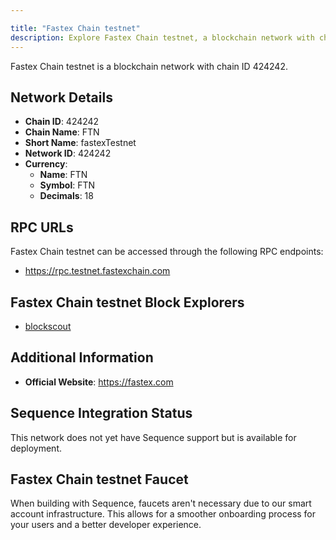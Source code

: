 ```yaml
---

title: "Fastex Chain testnet"
description: Explore Fastex Chain testnet, a blockchain network with chain ID 424242. Learn about its native currency, FTN, and how to interact with the network.
---
```




Fastex Chain testnet is a blockchain network with chain ID 424242.

## Network Details

- **Chain ID**: 424242
- **Chain Name**: FTN
- **Short Name**: fastexTestnet
- **Network ID**: 424242
- **Currency**: 
  - **Name**: FTN
  - **Symbol**: FTN
  - **Decimals**: 18

## RPC URLs

Fastex Chain testnet can be accessed through the following RPC endpoints:

- https://rpc.testnet.fastexchain.com

## Fastex Chain testnet Block Explorers

- [blockscout](https://testnet.ftnscan.com)

## Additional Information

- **Official Website**: https://fastex.com

## Sequence Integration Status

This network does not yet have Sequence support but is available for deployment.

## Fastex Chain testnet Faucet

When building with Sequence, faucets aren't necessary due to our smart account infrastructure. This allows for a smoother onboarding process for your users and a better developer experience.
